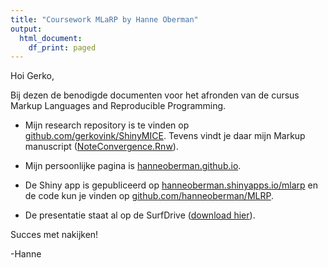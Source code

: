 ---
title: "Coursework MLaRP by Hanne Oberman"
output:
  html_document:
    df_print: paged
---

Hoi Gerko,

Bij dezen de benodigde documenten voor het afronden van de cursus Markup Languages and Reproducible Programming.

- Mijn research repository is te vinden op [github.com/gerkovink/ShinyMICE](https://github.com/gerkovink/ShinyMICE/). Tevens vindt je daar mijn Markup manuscript ([NoteConvergence.Rnw](https://github.com/gerkovink/shinyMice/tree/master/2.ResearchReport/1.SimulationStudy/Writeup/NoteConvergence.Rnw)).

- Mijn persoonlijke pagina is [hanneoberman.github.io](https://hanneoberman.github.io/).

- De Shiny app is gepubliceerd op [hanneoberman.shinyapps.io/mlarp](https://hanneoberman.shinyapps.io/mlarp/) en de code kun je vinden op [github.com/hanneoberman/MLRP](https://github.com/hanneoberman/MLRP/).

- De presentatie staat al op de SurfDrive ([download hier](https://surfdrive.surf.nl/files/index.php/s/2rJYcImUkYEvIC9/download?path=%2FDocuments%20by%20students%2FHanne%20Oberman&files=Presentation.html)).

Succes met nakijken!

-Hanne